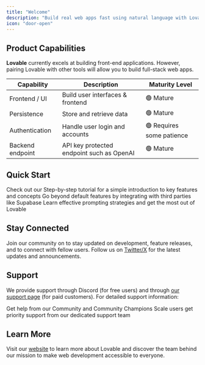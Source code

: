 ```yaml
---
title: "Welcome"
description: "Build real web apps fast using natural language with Lovable"
icon: "door-open"
---
```



## Product Capabilities

**Lovable** currently excels at building front-end applications. However, pairing Lovable with other tools will allow you to build full-stack web apps.

| Capability       | Description                               | Maturity Level            |
| ---------------- | ----------------------------------------- | ------------------------- |
| Frontend / UI    | Build user interfaces & frontend          | 🟢 Mature                 |
| Persistence      | Store and retrieve data                   | 🟢 Mature                 |
| Authentication   | Handle user login and accounts            | 🟢 Requires some patience |
| Backend endpoint | API key protected endpoint such as OpenAI | 🟢 Mature                 |

## Quick Start

<CardGroup cols={1}>
  <Card title="Getting Started" icon="book" href="/user-guides/quickstart">
    Check out our Step-by-step tutorial for a simple introduction to key features and concepts
  </Card>

  <Card title="Integrations" icon="link" href="/integrations">
    Go beyond default features by integrating with third parties like Supabase
  </Card>

  <Card title="Prompting with Lovable" icon="lightbulb" href="/tips-tricks/prompting">
    Learn effective prompting strategies and get the most out of Lovable
  </Card>
</CardGroup>

## Stay Connected

Join our community on <DiscordLink /> to stay updated on development, feature releases, and to connect with fellow users. Follow us on [Twitter/X](https://twitter.com/Lovable_dev) for the latest updates and announcements.

## Support

We provide support through Discord (for free users) and through [our support page](https://lovable.dev/support) (for paid customers). For detailed support information:

<CardGroup cols={2}>
  <Card title="Community Support" icon="discord" href={discordInviteLink}>
    Get help from our Community and Community Champions
  </Card>

  <Card title="Priority Support" icon="envelope" href="https://lovable.dev/support">
    Scale users get priority support from our dedicated support team
  </Card>
</CardGroup>

## Learn More

Visit our [website](https://lovable.dev) to learn more about Lovable and discover the team behind our mission to make web development accessible to everyone.